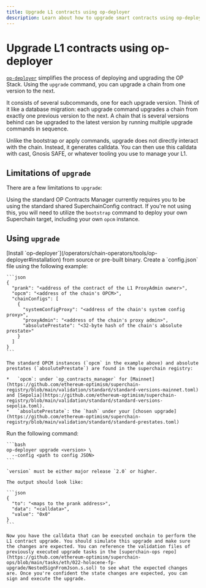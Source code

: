 ```yaml
---
title: Upgrade L1 contracts using op-deployer
description: Learn about how to upgrade smart contracts using op-deployer
---
```







# Upgrade L1 contracts using op-deployer

[`op-deployer`](/operators/chain-operators/tools/op-deployer) simplifies the process of deploying and upgrading the OP Stack. Using the `upgrade` command, you can upgrade a chain from one version to the next.

It consists of several subcommands, one for each upgrade version. Think of it like a database migration: each upgrade command upgrades a chain from exactly one previous version to the next. A chain that is several versions behind can be upgraded to the latest version by running multiple upgrade commands in sequence.

Unlike the bootstrap or apply commands, upgrade does not directly interact with the chain. Instead, it generates calldata. You can then use this calldata with cast, Gnosis SAFE, or whatever tooling you use to manage your L1.

## Limitations of `upgrade`

There are a few limitations to `upgrade`:

Using the standard OP Contracts Manager currently requires you to be using the standard shared SuperchainConfig contract. If you're not using this, you will need to utilize the `bootstrap` command to deploy your own Superchain target, including your own `opcm` instance.

## Using `upgrade`

<Steps>
  <Step title="Install `op-deployer`">
  [Install `op-deployer`](/operators/chain-operators/tools/op-deployer#installation) from source or pre-built binary.
  </Step>

  <Step title="Create a `config.json` file">
  Create a `config.json` file using the following example:
  
    ```json
    {
      "prank": "<address of the contract of the L1 ProxyAdmin owner>",
      "opcm": "<address of the chain's OPCM>",
      "chainConfigs": [
        {
          "systemConfigProxy": "<address of the chain's system config proxy>",
          "proxyAdmin": "<address of the chain's proxy admin>",
          "absolutePrestate": "<32-byte hash of the chain's absolute prestate>"
        }
      ]
    }
    ```
  
    The standard OPCM instances (`opcm` in the example above) and absolute prestates (`absolutePrestate`) are found in the superchain registry:
  
    *   `opcm`: under `op_contracts_manager` for [Mainnet](https://github.com/ethereum-optimism/superchain-registry/blob/main/validation/standard/standard-versions-mainnet.toml) and [Sepolia](https://github.com/ethereum-optimism/superchain-registry/blob/main/validation/standard/standard-versions-sepolia.toml).
    *   `absolutePrestate`: the `hash` under your [chosen upgrade](https://github.com/ethereum-optimism/superchain-registry/blob/main/validation/standard/standard-prestates.toml)
  </Step>

  <Step title="Generate calldata">
  Run the following command:
  
    ```bash
    op-deployer upgrade <version> \
      --config <path to config JSON>
    ```
  
    `version` must be either major release `2.0` or higher.
  
    The output should look like:
  
    ```json
    {
      "to": "<maps to the prank address>",
      "data": "<calldata>",
      "value": "0x0"
    }
    ```
  
    Now you have the calldata that can be executed onchain to perform the L1 contract upgrade. You should simulate this upgrade and make sure the changes are expected. You can reference the validation files of previously executed upgrade tasks in the [superchain-ops repo](https://github.com/ethereum-optimism/superchain-ops/blob/main/tasks/eth/022-holocene-fp-upgrade/NestedSignFromJson.s.sol) to see what the expected changes are. Once you're confident the state changes are expected, you can sign and execute the upgrade.
  </Step>
</Steps>
